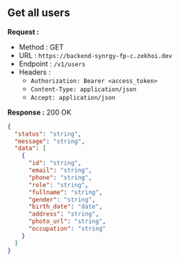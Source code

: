 
## Get all users

**Request :**

- Method : <Badge method="GET">GET</Badge>
- URL : `https://backend-synrgy-fp-c.zekhoi.dev`
- Endpoint : `/v1/users`
- Headers :
  - `Authorization: Bearer <access_token>`
  - `Content-Type: application/json`
  - `Accept: application/json`

**Response :** <Badge outline variant="success">200 OK</Badge>

```json
{
  "status": "string",
  "message": "string",
  "data": [
    {
      "id": "string",
      "email": "string",
      "phone": "string",
      "role": "string",
      "fullname": "string",
      "gender": "string",
      "birth_date": "date",
      "address": "string",
      "photo_url": "string",
      "occupation": "string"
    }
  ]
}
```
